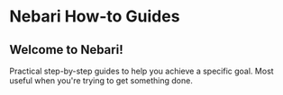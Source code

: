 
# Nebari How-to Guides

## Welcome to Nebari!  

Practical step-by-step guides to help you achieve a specific goal. Most useful when you're trying to get something done.

<DocCardList items={useCurrentSidebarCategory().items}/>